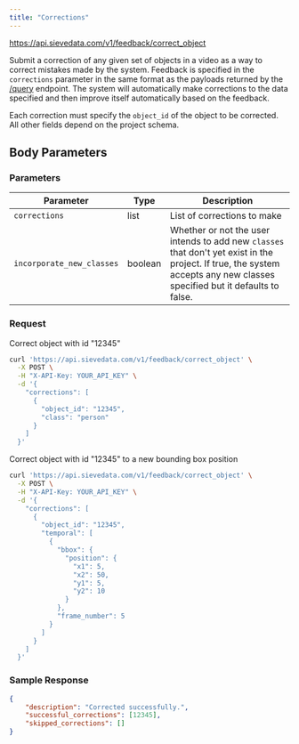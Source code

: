 ```yaml
---
title: "Corrections"
---
```



<Request method="POST">https://api.sievedata.com/v1/feedback/correct_object</Request>

Submit a correction of any given set of objects in a video as a way to correct mistakes made by the system. Feedback is specified in the `corrections` parameter in the same format as the payloads returned by the [/query](/query/metadata) endpoint. The system will automatically make corrections to the data specified and then improve itself automatically based on the feedback.

Each correction must specify the `object_id` of the object to be corrected. All other fields depend on the project schema.

## Body Parameters

### Parameters

| Parameter | Type | Description |
| ---- | ----- | ---- |
| `corrections` | list | List of corrections to make |
| `incorporate_new_classes` | boolean | Whether or not the user intends to add new `classes` that don't yet exist in the project. If true, the system accepts any new classes specified but it defaults to false. |

### Request

Correct object with id "12345"

```bash Terminal
curl 'https://api.sievedata.com/v1/feedback/correct_object' \
  -X POST \
  -H "X-API-Key: YOUR_API_KEY" \
  -d '{
    "corrections": [
      {
        "object_id": "12345",
        "class": "person"
      }
    ]
  }'
```

Correct object with id "12345" to a new bounding box position

```bash Terminal
curl 'https://api.sievedata.com/v1/feedback/correct_object' \
  -X POST \
  -H "X-API-Key: YOUR_API_KEY" \
  -d '{
    "corrections": [
      {
        "object_id": "12345",
        "temporal": [
          {
            "bbox": {
              "position": {
                "x1": 5,
                "x2": 50,
                "y1": 5,
                "y2": 10
              }
            },
            "frame_number": 5
          }
        ]
      }
    ]
  }'
```

### Sample Response

```json
{
    "description": "Corrected successfully.",
    "successful_corrections": [12345],
    "skipped_corrections": []
}
```